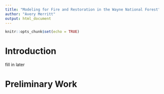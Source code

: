 ```yaml
---
title: "Modeling for Fire and Restoration in the Wayne National Forest"
author: "Avery Merritt"
output: html_document
---
```


```r
knitr::opts_chunk$set(echo = TRUE)
```

# Introduction

fill in later

\newpage

# Preliminary Work

